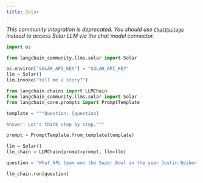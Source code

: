 ```yaml
---
title: Solar
---
```


*This community integration is deprecated. You should use [`ChatUpstage`](../../chat/upstage) instead to access Solar LLM via the chat model connector.*


```python
import os

from langchain_community.llms.solar import Solar

os.environ["SOLAR_API_KEY"] = "SOLAR_API_KEY"
llm = Solar()
llm.invoke("tell me a story?")
```


```python
from langchain.chains import LLMChain
from langchain_community.llms.solar import Solar
from langchain_core.prompts import PromptTemplate

template = """Question: {question}

Answer: Let's think step by step."""

prompt = PromptTemplate.from_template(template)

llm = Solar()
llm_chain = LLMChain(prompt=prompt, llm=llm)

question = "What NFL team won the Super Bowl in the year Justin Beiber was born?"

llm_chain.run(question)
```
